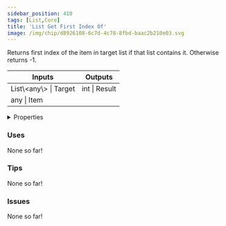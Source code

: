 ```yaml
---
sidebar_position: 410
tags: [List,Core]
title: 'List Get First Index Of'
image: /img/chip/d8926108-6c7d-4c78-8fbd-baac2b210e03.svg
---
```


Returns first index of the item in target list if that list contains it. Otherwise returns -1.



<IChip uuid="d8926108-6c7d-4c78-8fbd-baac2b210e03"/>

<table><thead><tr><th>Inputs</th><th>Outputs</th></tr></thead><tbody><tr><td>List\&lt;any\&gt; | Target</td><td>int | Result</td></tr><tr><td>any | Item</td><td /></tr></tbody></table>

<details>
  <summary>Properties</summary>
  <div>
    <div>
    <table>
      <tbody>
        <tr>
          <td>Is beta required?</td>
          <td>No</td>
        </tr>
        <tr>
          <td>Is chip a trolling risk?</td>
          <td>No</td>
        </tr>
        <tr>
          <td>Is chip a role assignment risk?</td>
          <td>No</td>
        </tr>
        <tr>
          <td>Chip UUID</td>
          <td>d8926108-6c7d-4c78-8fbd-baac2b210e03</td>
        </tr>
        <tr>
          <td>Room availability</td>
          <td>Available everywhere</td>
        </tr>
      </tbody>
    </table>
    </div>
  </div>
</details>

### Uses

None so far!

### Tips

None so far!

### Issues

None so far!
